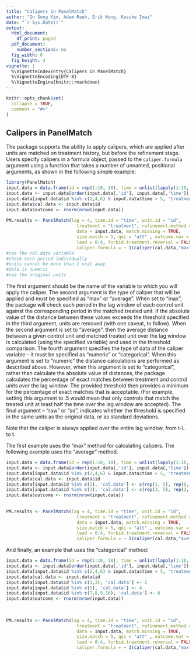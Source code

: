 ```yaml
---
title: "Calipers in PanelMatch"
author: "In Song Kim, Adam Rauh, Erik Wang, Kosuke Imai"
date: "`r Sys.Date()`"
output:
  html_document:
    df_print: paged
  pdf_document:
    number_sections: no
  fig_width: 6
  fig_height: 4
vignette: |
  %\VignetteIndexEntry{Calipers in PanelMatch}
  %\VignetteEncoding{UTF-8}
  %\VignetteEngine{knitr::rmarkdown}
---
```


```r
knitr::opts_chunk$set(
  collapse = TRUE,
  comment = "#>"
)
```

## Calipers in PanelMatch

The package supports the ability to apply calipers, which are applied after units are matched on treatment history, but before the refinement stage. Users specify calipers in a formula object, passed to the `caliper.formula` argument using a function that takes a number of unnamed, positional arguments, as shown in the following simple example:


```r
library(PanelMatch)
input.data = data.frame(id = rep(1:10, 10), time = unlist(lapply(1:10, FUN = function(x) rep(x, 10))), treatment = 0)
input.data <- input.data[order(input.data[,'id'], input.data[,'time']), ]
input.data[input.data$id %in% c(2,4,6) & input.data$time > 5, 'treatment'] <- 1
input.data$cal.data <- input.data$id
input.data$outcome <- rnorm(nrow(input.data))
  
PM.results <- PanelMatch(lag = 4, time.id = "time", unit.id = "id", 
                           treatment = "treatment", refinement.method = "none", 
                           data = input.data, match.missing = TRUE, 
                           size.match = 5, qoi = "att" , outcome.var = "outcome",
                           lead = 0:4, forbid.treatment.reversal = FALSE,
                           caliper.formula = ~ I(caliper(cal.data,"max", 1, "numeric", "raw")) )
#use the cal.data variable
#check each period individually
#units cannot be more than 1 unit away
#data is numeric
#use the original units
```

The first argument should be the name of the variable to which you will apply the caliper. The second argument is the type of caliper that will be applied and must be specified as "max" or "average". When set to "max", the package will check each period in the lag window of each control unit against the corresponding period in the matched treated unit. If the absolute value of the distance between these values exceeds the threshold specified in the third argument, units are removed (with one caveat, to follow). When the second argument is set to "average", then the average distance between a given control unit and matched treated unit over the lag window is calculated (using the specified variable) and used in the threshold comparison. The fourth argument specifies the type of data of the caliper variable -- it must be specified as "numeric" or "categorical". When this argument is set to "numeric" the distance calculations are performed as described above. However, when this argument is set to "categorical", rather than calculate the absolute value of distances, the package calculates the percentage of exact matches between treatment and control units over the lag window. The provided threshold then provides a minimum for the percentage of exact matches that is acceptable. (For example, setting this argument to .5 would mean that only controls that match the treated unit at least half the time over the lag window are accepted). The final argument -- "raw" or "sd", indicates whether the threshold is specified in the same units as the original data, or as standard deviations. 

Note that the caliper is always applied over the entire lag window, from t-L to t. 


The first example uses the "max" method for calculating calipers. The following example uses the "average" method.
```r
input.data = data.frame(id = rep(1:10, 10), time = unlist(lapply(1:10, FUN = function(x) rep(x, 10))), treatment = 0)
input.data <- input.data[order(input.data[,'id'], input.data[,'time']), ]
input.data[input.data$id %in% c(2,4,6) & input.data$time > 5, 'treatment'] <- 1
input.data$cal.data <- input.data$id
input.data[input.data$id %in% c(1), 'cal.data'] <- c(rep(1, 5), rep(0, 5))
input.data[input.data$id %in% c(3), 'cal.data'] <- c(rep(3, 5), rep(2, 5))
input.data$outcome <- rnorm(nrow(input.data))
  
  
PM.results <- PanelMatch(lag = 4, time.id = "time", unit.id = "id", 
                           treatment = "treatment", refinement.method = "none", 
                           data = input.data, match.missing = TRUE, 
                           size.match = 5, qoi = "att" , outcome.var = "outcome",
                           lead = 0:4, forbid.treatment.reversal = FALSE,
                           caliper.formula = ~ I(caliper(cal.data,"average", 1, "numeric", "raw")) )
```

And finally, an example that uses the "categorical" method:
```r
input.data = data.frame(id = rep(1:10, 10), time = unlist(lapply(1:10, FUN = function(x) rep(x, 10))), treatment = 0)
input.data <- input.data[order(input.data[,'id'], input.data[,'time']), ]
input.data[input.data$id %in% c(2,4,6) & input.data$time > 5, 'treatment'] <- 1 
input.data$cal.data <- input.data$id
input.data[input.data$id %in% c(1,3), 'cal.data'] <- 2
input.data[input.data$id %in% c(5), 'cal.data'] <- 4
input.data[input.data$id %in% c(7,8,9,10), 'cal.data'] <- 6
input.data$outcome <- rnorm(nrow(input.data))
  
  
  
PM.results <- PanelMatch(lag = 4, time.id = "time", unit.id = "id", 
                           treatment = "treatment", refinement.method = "none", 
                           data = input.data, match.missing = TRUE, 
                           size.match = 5, qoi = "att" , outcome.var = "outcome",
                           lead = 0:4, forbid.treatment.reversal = FALSE,
                           caliper.formula = ~ I(caliper(cal.data,"max", 1, "categorical", "raw")) )
```



